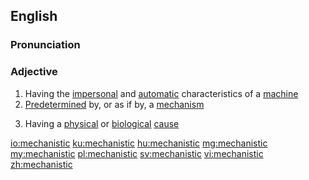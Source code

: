 ==English==
===Pronunciation===
{{rfp|en}}
===Adjective===
{{en-adj}}

# Having the [[impersonal]] and [[automatic]] characteristics of a [[machine]]
# [[predetermined|Predetermined]] by, or as if by, a [[mechanism]]
# {{lb|en|philosophy}} Having a [[physical]] or [[biological]] [[cause]]

[[io:mechanistic]]
[[ku:mechanistic]]
[[hu:mechanistic]]
[[mg:mechanistic]]
[[my:mechanistic]]
[[pl:mechanistic]]
[[sv:mechanistic]]
[[vi:mechanistic]]
[[zh:mechanistic]]